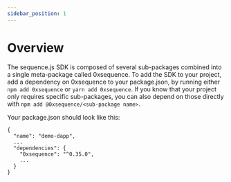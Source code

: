 ```yaml
---
sidebar_position: 1
---
```


# Overview

The sequence.js SDK is composed of several sub-packages combined into a single meta-package called 0xsequence.
To add the SDK to your project, add a dependency on 0xsequence to your package.json, by running either `npm add 0xsequence` or `yarn add 0xsequence`.
If you know that your project only requires specific sub-packages, you can also depend on those directly with `npm add @0xsequence/<sub-package name>`.

Your package.json should look like this:
```
{
  "name": "demo-dapp",
  ...
  "dependencies": {
    "0xsequence": "^0.35.0",
    ...
  }
}
```
